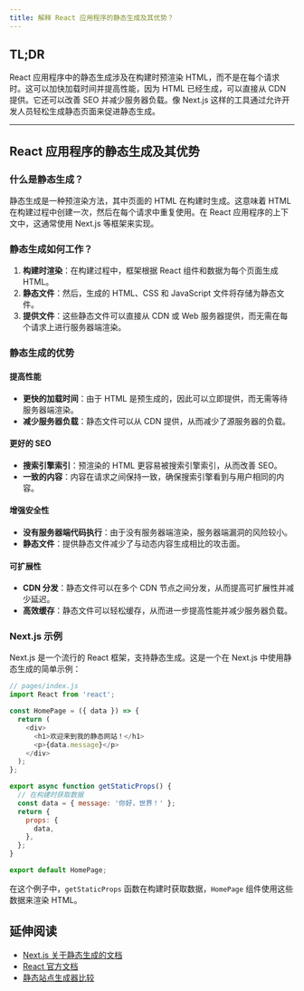 ```yaml
---
title: 解释 React 应用程序的静态生成及其优势？
---
```


## TL;DR

React 应用程序中的静态生成涉及在构建时预渲染 HTML，而不是在每个请求时。这可以加快加载时间并提高性能，因为 HTML 已经生成，可以直接从 CDN 提供。它还可以改善 SEO 并减少服务器负载。像 Next.js 这样的工具通过允许开发人员轻松生成静态页面来促进静态生成。

***

## React 应用程序的静态生成及其优势

### 什么是静态生成？

静态生成是一种预渲染方法，其中页面的 HTML 在构建时生成。这意味着 HTML 在构建过程中创建一次，然后在每个请求中重复使用。在 React 应用程序的上下文中，这通常使用 Next.js 等框架来实现。

### 静态生成如何工作？

1. **构建时渲染**：在构建过程中，框架根据 React 组件和数据为每个页面生成 HTML。
2. **静态文件**：然后，生成的 HTML、CSS 和 JavaScript 文件将存储为静态文件。
3. **提供文件**：这些静态文件可以直接从 CDN 或 Web 服务器提供，而无需在每个请求上进行服务器端渲染。

### 静态生成的优势

#### 提高性能

* **更快的加载时间**：由于 HTML 是预生成的，因此可以立即提供，而无需等待服务器端渲染。
* **减少服务器负载**：静态文件可以从 CDN 提供，从而减少了源服务器的负载。

#### 更好的 SEO

* **搜索引擎索引**：预渲染的 HTML 更容易被搜索引擎索引，从而改善 SEO。
* **一致的内容**：内容在请求之间保持一致，确保搜索引擎看到与用户相同的内容。

#### 增强安全性

* **没有服务器端代码执行**：由于没有服务器端渲染，服务器端漏洞的风险较小。
* **静态文件**：提供静态文件减少了与动态内容生成相比的攻击面。

#### 可扩展性

* **CDN 分发**：静态文件可以在多个 CDN 节点之间分发，从而提高可扩展性并减少延迟。
* **高效缓存**：静态文件可以轻松缓存，从而进一步提高性能并减少服务器负载。

### Next.js 示例

Next.js 是一个流行的 React 框架，支持静态生成。这是一个在 Next.js 中使用静态生成的简单示例：

```javascript
// pages/index.js
import React from 'react';

const HomePage = ({ data }) => {
  return (
    <div>
      <h1>欢迎来到我的静态网站！</h1>
      <p>{data.message}</p>
    </div>
  );
};

export async function getStaticProps() {
  // 在构建时获取数据
  const data = { message: '你好，世界！' };
  return {
    props: {
      data,
    },
  };
}

export default HomePage;
```

在这个例子中，`getStaticProps` 函数在构建时获取数据，`HomePage` 组件使用这些数据来渲染 HTML。

## 延伸阅读

* [Next.js 关于静态生成的文档](https://nextjs.org/docs/basic-features/pages#static-generation-recommended)
* [React 官方文档](https://react.dev/learn)
* [静态站点生成器比较](https://www.staticgen.com/)
